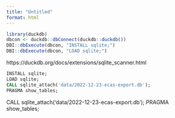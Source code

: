 ```yaml
---
title: "Untitled"
format: html
---
```


```r
library(duckdb)
dbcon <- duckdb::dbConnect(duckdb::duckdb())
DBI::dbExecute(dbcon, "INSTALL sqlite;")
DBI::dbExecute(dbcon, "LOAD sqlite;")

```

https://duckdb.org/docs/extensions/sqlite_scanner.html

```sql

INSTALL sqlite;
LOAD sqlite;
CALL sqlite_attach('data/2022-12-23-ecas-export.db');
PRAGMA show_tables;
```


CALL sqlite_attach('data/2022-12-23-ecas-export.db');
PRAGMA show_tables;
